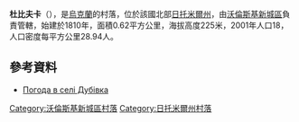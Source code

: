 {{coord|50|35|49|N|27|59|47|E|scale:30000|display=title}}

'''杜比夫卡'''（{{lang-uk|Дубівка}}），是[[烏克蘭|烏克蘭]]的村落，位於該國北部[[日托米爾州|日托米爾州]]，由[[沃倫斯基新城區|沃倫斯基新城區]]負責管轄，始建於1810年，面積0.62平方公里，海拔高度225米，2001年人口18，人口密度每平方公里28.94人。

==參考資料==
* [http://weather.in.ua/ua/zhitomirskaja/7374 Погода в селі Дубівка] {{Wayback|url=http://weather.in.ua/ua/zhitomirskaja/7374 |date=20111219120746 }}

{{DEFAULTSORT:Дубівка}}
[[Category:沃倫斯基新城區村落|Category:沃倫斯基新城區村落]]
[[Category:日托米爾州村落|Category:日托米爾州村落]]


{{Zhytomyr-geo-stub}}